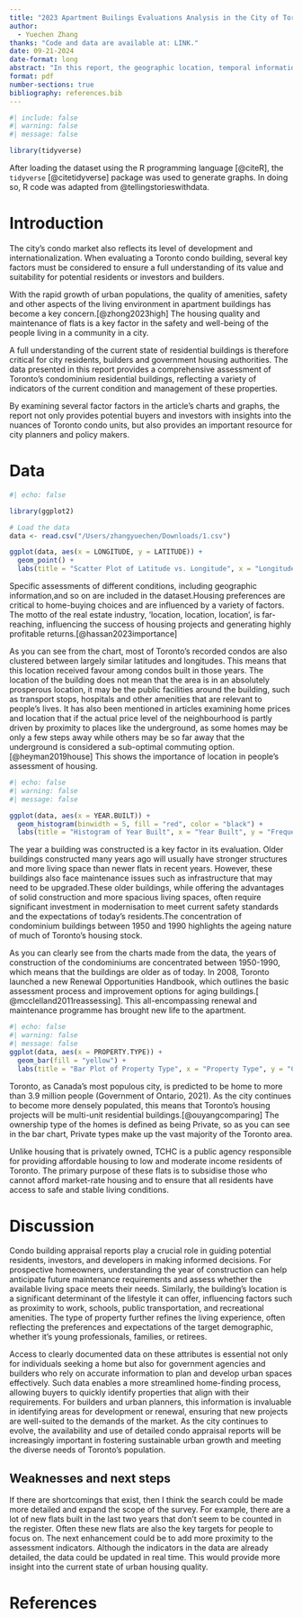```yaml
---
title: "2023 Apartment Builings Evaluations Analysis in the City of Toronto "
author: 
  - Yuechen Zhang
thanks: "Code and data are available at: LINK."
date: 09-21-2024
date-format: long
abstract: "In this report, the geographic location, temporal information and evaluation of several aspects of the property's condition provided in the data allow us to learn detailed information about the property's assessed condition, which can be used to identify the condition of the flat, assess maintenance and other needs."
format: pdf
number-sections: true
bibliography: references.bib
---
```


```r
#| include: false
#| warning: false
#| message: false

library(tidyverse)

```


After loading the dataset using the R programming language [@citeR], the `tidyverse` [@citetidyverse] package was used to generate graphs. In doing so, R code was adapted from @tellingstorieswithdata.

# Introduction

The city's condo market also reflects its level of development and internationalization. When evaluating a Toronto condo building, several key factors must be considered to ensure a full understanding of its value and suitability for potential residents or investors and builders.

With the rapid growth of urban populations, the quality of amenities, safety and other aspects of the living environment in apartment buildings has become a key concern.[@zhong2023high] The housing quality and maintenance of flats is a key factor in the safety and well-being of the people living in a community in a city.

A full understanding of the current state of residential buildings is therefore critical for city residents, builders and government housing authorities. The data presented in this report provides a comprehensive assessment of Toronto's condominium residential buildings, reflecting a variety of indicators of the current condition and management of these properties.

By examining several factor factors in the article's charts and graphs, the report not only provides potential buyers and investors with insights into the nuances of Toronto condo units, but also provides an important resource for city planners and policy makers.



# Data {#sec-data}


```r
#| echo: false

library(ggplot2)

# Load the data
data <- read.csv("/Users/zhangyuechen/Downloads/1.csv")

ggplot(data, aes(x = LONGITUDE, y = LATITUDE)) +
  geom_point() +
  labs(title = "Scatter Plot of Latitude vs. Longitude", x = "Longitude", y = "Latitude")
```

Specific assessments of different conditions, including geographic information,and so on are included in the dataset.Housing preferences are critical to home-buying choices and are influenced by a variety of factors. The motto of the real estate industry, ‘location, location, location’, is far-reaching, influencing the success of housing projects and generating highly profitable returns.[@hassan2023importance]

As you can see from the chart, most of Toronto's recorded condos are also clustered between largely similar latitudes and longitudes. This means that this location received favour among condos built in those years. The location of the building does not mean that the area is in an absolutely prosperous location, it may be the public facilities around the building, such as transport stops, hospitals and other amenities that are relevant to people's lives. It has also been mentioned in articles examining home prices and location that if the actual price level of the neighbourhood is partly driven by proximity to places like the underground, as some homes may be only a few steps away while others may be so far away that the underground is considered a sub-optimal commuting option.[@heyman2019house] This shows the importance of location in people's assessment of housing.



```r
#| echo: false
#| warning: false
#| message: false

ggplot(data, aes(x = YEAR.BUILT)) +
  geom_histogram(binwidth = 5, fill = "red", color = "black") +
  labs(title = "Histogram of Year Built", x = "Year Built", y = "Frequency")

```

The year a building was constructed is a key factor in its evaluation. Older buildings constructed many years ago will usually have stronger structures and more living space than newer flats in recent years. However, these buildings also face maintenance issues such as infrastructure that may need to be upgraded.These older buildings, while offering the advantages of solid construction and more spacious living spaces, often require significant investment in modernisation to meet current safety standards and the expectations of today's residents.The concentration of condominium buildings between 1950 and 1990 highlights the ageing nature of much of Toronto's housing stock.

As you can clearly see from the charts made from the data, the years of construction of the condominiums are concentrated between 1950-1990, which means that the buildings are older as of today. In 2008, Toronto launched a new Renewal Opportunities Handbook, which outlines the basic assessment process and improvement options for aging buildings.[ @mcclelland2011reassessing]. This all-encompassing renewal and maintenance programme has brought new life to the apartment.



```r
#| echo: false
#| warning: false
#| message: false
ggplot(data, aes(x = PROPERTY.TYPE)) +
  geom_bar(fill = "yellow") +
  labs(title = "Bar Plot of Property Type", x = "Property Type", y = "Count")
```
Toronto, as Canada's most populous city, is predicted to be home to more than 3.9 million people (Government of Ontario, 2021). As the city continues to become more densely populated, this means that Toronto's housing projects will be multi-unit residential buildings.[@ouyangcomparing] The ownership type of the homes is defined as being Private, so as you can see in the bar chart, Private types make up the vast majority of the Toronto area.

Unlike housing that is privately owned, TCHC is a public agency responsible for providing affordable housing to low and moderate income residents of Toronto. The primary purpose of these flats is to subsidise those who cannot afford market-rate housing and to ensure that all residents have access to safe and stable living conditions.

# Discussion


Condo building appraisal reports play a crucial role in guiding potential residents, investors, and developers in making informed decisions. For prospective homeowners, understanding the year of construction can help anticipate future maintenance requirements and assess whether the available living space meets their needs. Similarly, the building’s location is a significant determinant of the lifestyle it can offer, influencing factors such as proximity to work, schools, public transportation, and recreational amenities. The type of property further refines the living experience, often reflecting the preferences and expectations of the target demographic, whether it’s young professionals, families, or retirees.

Access to clearly documented data on these attributes is essential not only for individuals seeking a home but also for government agencies and builders who rely on accurate information to plan and develop urban spaces effectively. Such data enables a more streamlined home-finding process, allowing buyers to quickly identify properties that align with their requirements. For builders and urban planners, this information is invaluable in identifying areas for development or renewal, ensuring that new projects are well-suited to the demands of the market. As the city continues to evolve, the availability and use of detailed condo appraisal reports will be increasingly important in fostering sustainable urban growth and meeting the diverse needs of Toronto’s population.



## Weaknesses and next steps

If there are shortcomings that exist, then I think the search could be made more detailed and expand the scope of the survey. For example, there are a lot of new flats built in the last two years that don't seem to be counted in the register. Often these new flats are also the key targets for people to focus on.
The next enhancement could be to add more proximity to the assessment indicators. Although the indicators in the data are already detailed, the data could be updated in real time. This would provide more insight into the current state of urban housing quality.


\newpage


# References


